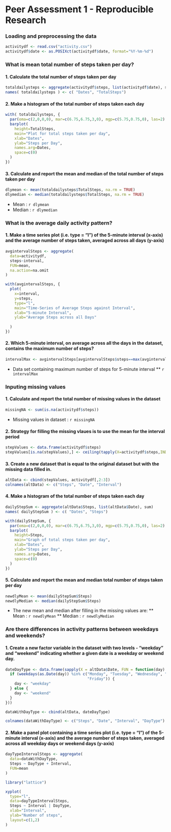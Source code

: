 # Peer Assessment 1 - Reproducible Research

### Loading and preprocessing the data

```r
activitydf <- read.csv("activity.csv")
activitydf$date <- as.POSIXct(activitydf$date, format="%Y-%m-%d")
```

### What is mean total number of steps taken per day?
#### 1. Calculate the total number of steps taken per day

```r
totaldailysteps <- aggregate(activitydf$steps, list(activitydf$date), sum )
names( totaldailysteps ) <- c( "Dates", "TotalSteps")
```

#### 2. Make a histogram of the total number of steps taken each day

```r
with( totaldailysteps, {
  par(oma=c(2,0,0,0), mar=c(6.75,6.75,3,0), mgp=c(5.75,0.75,0), las=2)
  barplot(
    height=TotalSteps,
    main="Plot for total steps taken per day",
    xlab="Dates",
    ylab="Steps per Day",
    names.arg=Dates,
    space=c(0)
  )
})
```

#### 3. Calculate and report the mean and median of the total number of steps taken per day

```r
dlymean <- mean(totaldailysteps$TotalSteps, na.rm = TRUE)
dlymedian <- median(totaldailysteps$TotalSteps, na.rm = TRUE)
```

* Mean : `r dlymean`
* Median : `r dlymedian`

### What is the average daily activity pattern?
#### 1. Make a time series plot (i.e. type = "l") of the 5-minute interval (x-axis) and the average number of steps taken, averaged across all days (y-axis)

```r
avgintervalSteps <- aggregate(
  data=activitydf,
  steps~interval,
  FUN=mean,
  na.action=na.omit
)

with(avgintervalSteps, {
  plot(
    x=interval,
    y=steps,
    type="l",
    main="Time-Series of Average Steps against Interval",
    xlab="5-minute Interval",
    ylab="Average Steps across all Days"
    
  )
})
```

#### 2. Which 5-minute interval, on average across all the days in the dataset, contains the maximum number of steps?

```r
intervalMax <- avgintervalSteps[avgintervalSteps$steps==max(avgintervalSteps$steps),]
```

* Data set containing maximum number of steps for 5-minute interval
** `r intervalMax`

### Inputing missing values
#### 1. Calculate and report the total number of missing values in the dataset 

```r
missingNA <- sum(is.na(activitydf$steps))
```

* Missing values in dataset : `r missingNA`

#### 2. Strategy for filling the missing vlaues is to use the mean for the interval period

```r
stepValues <- data.frame(activitydf$steps)
stepValues[is.na(stepValues),] <- ceiling(tapply(X=activitydf$steps,INDEX=activitydf$interval,FUN=mean,na.rm=TRUE))
```

#### 3. Create a new dataset that is equal to the original dataset but with the missing data filled in.
```r
altData <- cbind(stepValues, activitydf[,2:3])
colnames(altData) <- c("Steps", "Date", "Interval")
```

#### 4. Make a histogram of the total number of steps taken each day 

```r
dailyStepSum <- aggregate(altData$Steps, list(altData$Date), sum)
names( dailyStepSum ) <- c( "Dates", "Steps")

with(dailyStepSum, {
  par(oma=c(2,0,0,0), mar=c(6.75,6.75,3,0), mgp=c(5.75,0.75,0), las=2)
  barplot(
    height=Steps,
    main="Graph of total steps taken per day",
    xlab="Dates",
    ylab="Steps per Day",
    names.arg=Dates,
    space=c(0)
  )
})
```

#### 5. Calculate and report the mean and median total number of steps taken per day
```r
newdlyMean <- mean(dailyStepSum$Steps)
newdlyMedian <- median(dailyStepSum$Steps)
```

* The new mean and median after filling in the missing values are:
** Mean : `r newdlyMean`
** Median : `r newdlyMedian`

### Are there differences in activity patterns between weekdays and weekends?

#### 1. Create a new factor variable in the dataset with two levels - "weekday" and "weekend" indicating whether a given date is a weekday or weekend day.

```r
dateDayType <- data.frame(sapply(X = altData$Date, FUN = function(day) {
  if (weekdays(as.Date(day)) %in% c("Monday", "Tuesday", "Wednesday", "Thursday", 
                                    "Friday")) {
    day <- "weekday"
  } else {
    day <- "weekend"
  }
}))

dataWithDayType <- cbind(altData, dateDayType)

colnames(dataWithDayType) <- c("Steps", "Date", "Interval", "DayType")
```

#### 2. Make a panel plot containing a time series plot (i.e. type = "l") of the 5-minute interval (x-axis) and the average number of steps taken, averaged across all weekday days or weekend days (y-axis)

```r
dayTypeIntervalSteps <- aggregate(
  data=dataWithDayType,
  Steps ~ DayType + Interval,
  FUN=mean
)

library("lattice")

xyplot(
  type="l",
  data=dayTypeIntervalSteps,
  Steps ~ Interval | DayType,
  xlab="Interval",
  ylab="Number of steps",
  layout=c(1,2)
)
```